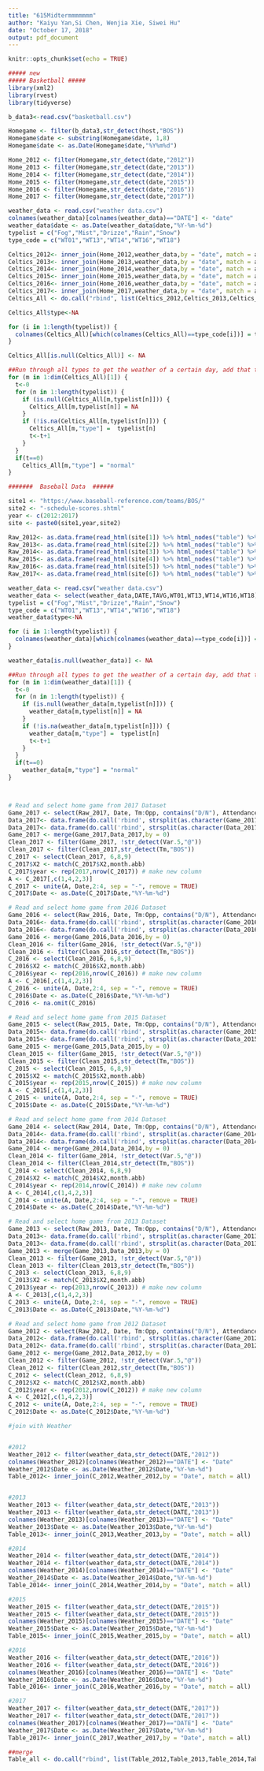```yaml
---
title: "615Midtermmmmmmm"
author: "Kaiyu Yan,Si Chen, Wenjia Xie, Siwei Hu"
date: "October 17, 2018"
output: pdf_document
---
```


```r
knitr::opts_chunk$set(echo = TRUE)
```

```r
##### new
##### Basketball #####
library(xml2)
library(rvest)
library(tidyverse)

b_data3<-read.csv("basketball.csv")

Homegame <- filter(b_data3,str_detect(host,"BOS"))
Homegame$date <- substring(Homegame$date, 1,8)
Homegame$date <- as.Date(Homegame$date,"%Y%m%d")

Home_2012 <- filter(Homegame,str_detect(date,"2012"))
Home_2013 <- filter(Homegame,str_detect(date,"2013"))
Home_2014 <- filter(Homegame,str_detect(date,"2014"))
Home_2015 <- filter(Homegame,str_detect(date,"2015"))
Home_2016 <- filter(Homegame,str_detect(date,"2016"))
Home_2017 <- filter(Homegame,str_detect(date,"2017"))

weather_data <- read.csv("weather data.csv")
colnames(weather_data)[colnames(weather_data)=="DATE"] <- "date"
weather_data$date <- as.Date(weather_data$date,"%Y-%m-%d")
typelist = c("Fog","Mist","Drizze","Rain","Snow")
type_code = c("WT01","WT13","WT14","WT16","WT18")

Celtics_2012<- inner_join(Home_2012,weather_data,by = "date", match = all)
Celtics_2013<- inner_join(Home_2013,weather_data,by = "date", match = all)
Celtics_2014<- inner_join(Home_2014,weather_data,by = "date", match = all)
Celtics_2015<- inner_join(Home_2015,weather_data,by = "date", match = all)
Celtics_2016<- inner_join(Home_2016,weather_data,by = "date", match = all)
Celtics_2017<- inner_join(Home_2017,weather_data,by = "date", match = all)
Celtics_All <- do.call("rbind", list(Celtics_2012,Celtics_2013,Celtics_2014,Celtics_2015,Celtics_2016,Celtics_2017))

Celtics_All$type<-NA

for (i in 1:length(typelist)) {
  colnames(Celtics_All)[which(colnames(Celtics_All)==type_code[i])] = typelist[i]
}

Celtics_All[is.null(Celtics_All)] <- NA

```


```r
##Run through all types to get the weather of a certain day, add that to the "type" column
for (m in 1:dim(Celtics_All)[1]) {
  t<-0
  for (n in 1:length(typelist)) {
    if (is.null(Celtics_All[m,typelist[n]])) {
      Celtics_All[m,typelist[n]] = NA
    }
    if (!is.na(Celtics_All[m,typelist[n]])) {
      Celtics_All[m,"type"] =  typelist[n]
      t<-t+1
    }
  }
  if(t==0)
    Celtics_All[m,"type"] = "normal"
}
```

```r
#######  Baseball Data  ######

site1 <- "https://www.baseball-reference.com/teams/BOS/"
site2 <- "-schedule-scores.shtml"
year <- c(2012:2017)
site <- paste0(site1,year,site2)

Raw_2012<- as.data.frame(read_html(site[1]) %>% html_nodes("table") %>% html_table())
Raw_2013<- as.data.frame(read_html(site[2]) %>% html_nodes("table") %>% html_table())
Raw_2014<- as.data.frame(read_html(site[3]) %>% html_nodes("table") %>% html_table())
Raw_2015<- as.data.frame(read_html(site[4]) %>% html_nodes("table") %>% html_table())
Raw_2016<- as.data.frame(read_html(site[5]) %>% html_nodes("table") %>% html_table())
Raw_2017<- as.data.frame(read_html(site[6]) %>% html_nodes("table") %>% html_table())

weather_data <- read.csv("weather data.csv")
weather_data <- select(weather_data,DATE,TAVG,WT01,WT13,WT14,WT16,WT18)
typelist = c("Fog","Mist","Drizze","Rain","Snow")
type_code = c("WT01","WT13","WT14","WT16","WT18")
weather_data$type<-NA

for (i in 1:length(typelist)) {
  colnames(weather_data)[which(colnames(weather_data)==type_code[i])] = typelist[i]
}

weather_data[is.null(weather_data)] <- NA
```


```r
##Run through all types to get the weather of a certain day, add that to the "type" column
for (m in 1:dim(weather_data)[1]) {
  t<-0
  for (n in 1:length(typelist)) {
    if (is.null(weather_data[m,typelist[n]])) {
      weather_data[m,typelist[n]] = NA
    }
    if (!is.na(weather_data[m,typelist[n]])) {
      weather_data[m,"type"] =  typelist[n]
      t<-t+1
    }
  }
  if(t==0)
    weather_data[m,"type"] = "normal"
}



# Read and select home game from 2017 Dataset
Game_2017 <- select(Raw_2017, Date, Tm:Opp, contains("D/N"), Attendance)
Data_2017<- data.frame(do.call('rbind', strsplit(as.character(Game_2017$Date),',',fixed=TRUE)))
Data_2017<- data.frame(do.call('rbind', strsplit(as.character(Data_2017$X2),' ',fixed=TRUE)))
Game_2017 <- merge(Game_2017,Data_2017,by = 0)
Clean_2017 <- filter(Game_2017, !str_detect(Var.5,"@"))
Clean_2017 <- filter(Clean_2017,str_detect(Tm,"BOS"))
C_2017 <- select(Clean_2017, 6,8,9)
C_2017$X2 <- match(C_2017$X2,month.abb)
C_2017$year <- rep(2017,nrow(C_2017)) # make new column 
A <- C_2017[,c(1,4,2,3)]
C_2017 <- unite(A, Date,2:4, sep = "-", remove = TRUE)
C_2017$Date <- as.Date(C_2017$Date,"%Y-%m-%d")
```

```r
# Read and select home game from 2016 Dataset
Game_2016 <- select(Raw_2016, Date, Tm:Opp, contains("D/N"), Attendance)
Data_2016<- data.frame(do.call('rbind', strsplit(as.character(Game_2016$Date),',',fixed=TRUE)))
Data_2016<- data.frame(do.call('rbind', strsplit(as.character(Data_2016$X2),' ',fixed=TRUE)))
Game_2016 <- merge(Game_2016,Data_2016,by = 0)
Clean_2016 <- filter(Game_2016, !str_detect(Var.5,"@"))
Clean_2016 <- filter(Clean_2016,str_detect(Tm,"BOS"))
C_2016 <- select(Clean_2016, 6,8,9)
C_2016$X2 <- match(C_2016$X2,month.abb)
C_2016$year <- rep(2016,nrow(C_2016)) # make new column 
A <- C_2016[,c(1,4,2,3)]
C_2016 <- unite(A, Date,2:4, sep = "-", remove = TRUE)
C_2016$Date <- as.Date(C_2016$Date,"%Y-%m-%d")
C_2016 <- na.omit(C_2016)
```


```r
# Read and select home game from 2015 Dataset
Game_2015 <- select(Raw_2015, Date, Tm:Opp, contains("D/N"), Attendance)
Data_2015<- data.frame(do.call('rbind', strsplit(as.character(Game_2015$Date),',',fixed=TRUE)))
Data_2015<- data.frame(do.call('rbind', strsplit(as.character(Data_2015$X2),' ',fixed=TRUE)))
Game_2015 <- merge(Game_2015,Data_2015,by = 0)
Clean_2015 <- filter(Game_2015, !str_detect(Var.5,"@"))
Clean_2015 <- filter(Clean_2015,str_detect(Tm,"BOS"))
C_2015 <- select(Clean_2015, 6,8,9)
C_2015$X2 <- match(C_2015$X2,month.abb)
C_2015$year <- rep(2015,nrow(C_2015)) # make new column 
A <- C_2015[,c(1,4,2,3)]
C_2015 <- unite(A, Date,2:4, sep = "-", remove = TRUE)
C_2015$Date <- as.Date(C_2015$Date,"%Y-%m-%d")
```


```r
# Read and select home game from 2014 Dataset
Game_2014 <- select(Raw_2014, Date, Tm:Opp, contains("D/N"), Attendance)
Data_2014<- data.frame(do.call('rbind', strsplit(as.character(Game_2014$Date),',',fixed=TRUE)))
Data_2014<- data.frame(do.call('rbind', strsplit(as.character(Data_2014$X2),' ',fixed=TRUE)))
Game_2014 <- merge(Game_2014,Data_2014,by = 0)
Clean_2014 <- filter(Game_2014, !str_detect(Var.5,"@"))
Clean_2014 <- filter(Clean_2014,str_detect(Tm,"BOS"))
C_2014 <- select(Clean_2014, 6,8,9)
C_2014$X2 <- match(C_2014$X2,month.abb)
C_2014$year <- rep(2014,nrow(C_2014)) # make new column 
A <- C_2014[,c(1,4,2,3)]
C_2014 <- unite(A, Date,2:4, sep = "-", remove = TRUE)
C_2014$Date <- as.Date(C_2014$Date,"%Y-%m-%d")
```


```r
# Read and select home game from 2013 Dataset
Game_2013 <- select(Raw_2013, Date, Tm:Opp, contains("D/N"), Attendance)
Data_2013<- data.frame(do.call('rbind', strsplit(as.character(Game_2013$Date),',',fixed=TRUE)))
Data_2013<- data.frame(do.call('rbind', strsplit(as.character(Data_2013$X2),' ',fixed=TRUE)))
Game_2013 <- merge(Game_2013,Data_2013,by = 0)
Clean_2013 <- filter(Game_2013, !str_detect(Var.5,"@"))
Clean_2013 <- filter(Clean_2013,str_detect(Tm,"BOS"))
C_2013 <- select(Clean_2013, 6,8,9)
C_2013$X2 <- match(C_2013$X2,month.abb)
C_2013$year <- rep(2013,nrow(C_2013)) # make new column 
A <- C_2013[,c(1,4,2,3)]
C_2013 <- unite(A, Date,2:4, sep = "-", remove = TRUE)
C_2013$Date <- as.Date(C_2013$Date,"%Y-%m-%d")
```


```r
# Read and select home game from 2012 Dataset
Game_2012 <- select(Raw_2012, Date, Tm:Opp, contains("D/N"), Attendance)
Data_2012<- data.frame(do.call('rbind', strsplit(as.character(Game_2012$Date),',',fixed=TRUE)))
Data_2012<- data.frame(do.call('rbind', strsplit(as.character(Data_2012$X2),' ',fixed=TRUE)))
Game_2012 <- merge(Game_2012,Data_2012,by = 0)
Clean_2012 <- filter(Game_2012, !str_detect(Var.5,"@"))
Clean_2012 <- filter(Clean_2012,str_detect(Tm,"BOS"))
C_2012 <- select(Clean_2012, 6,8,9)
C_2012$X2 <- match(C_2012$X2,month.abb)
C_2012$year <- rep(2012,nrow(C_2012)) # make new column 
A <- C_2012[,c(1,4,2,3)]
C_2012 <- unite(A, Date,2:4, sep = "-", remove = TRUE)
C_2012$Date <- as.Date(C_2012$Date,"%Y-%m-%d")
```


```r
#join with Weather


#2012
Weather_2012 <- filter(weather_data,str_detect(DATE,"2012"))
colnames(Weather_2012)[colnames(Weather_2012)=="DATE"] <- "Date"
Weather_2012$Date <- as.Date(Weather_2012$Date,"%Y-%m-%d")
Table_2012<- inner_join(C_2012,Weather_2012,by = "Date", match = all)


#2013
Weather_2013 <- filter(weather_data,str_detect(DATE,"2013"))
Weather_2013 <- filter(weather_data,str_detect(DATE,"2013"))
colnames(Weather_2013)[colnames(Weather_2013)=="DATE"] <- "Date"
Weather_2013$Date <- as.Date(Weather_2013$Date,"%Y-%m-%d")
Table_2013<- inner_join(C_2013,Weather_2013,by = "Date", match = all)

#2014
Weather_2014 <- filter(weather_data,str_detect(DATE,"2014"))
Weather_2014 <- filter(weather_data,str_detect(DATE,"2014"))
colnames(Weather_2014)[colnames(Weather_2014)=="DATE"] <- "Date"
Weather_2014$Date <- as.Date(Weather_2014$Date,"%Y-%m-%d")
Table_2014<- inner_join(C_2014,Weather_2014,by = "Date", match = all)

#2015
Weather_2015 <- filter(weather_data,str_detect(DATE,"2015"))
Weather_2015 <- filter(weather_data,str_detect(DATE,"2015"))
colnames(Weather_2015)[colnames(Weather_2015)=="DATE"] <- "Date"
Weather_2015$Date <- as.Date(Weather_2015$Date,"%Y-%m-%d")
Table_2015<- inner_join(C_2015,Weather_2015,by = "Date", match = all)

#2016
Weather_2016 <- filter(weather_data,str_detect(DATE,"2016"))
Weather_2016 <- filter(weather_data,str_detect(DATE,"2016"))
colnames(Weather_2016)[colnames(Weather_2016)=="DATE"] <- "Date"
Weather_2016$Date <- as.Date(Weather_2016$Date,"%Y-%m-%d")
Table_2016<- inner_join(C_2016,Weather_2016,by = "Date", match = all)

#2017
Weather_2017 <- filter(weather_data,str_detect(DATE,"2017"))
Weather_2017 <- filter(weather_data,str_detect(DATE,"2017"))
colnames(Weather_2017)[colnames(Weather_2017)=="DATE"] <- "Date"
Weather_2017$Date <- as.Date(Weather_2017$Date,"%Y-%m-%d")
Table_2017<- inner_join(C_2017,Weather_2017,by = "Date", match = all)
```

```r
##merge
Table_all <- do.call("rbind", list(Table_2012,Table_2013,Table_2014,Table_2015,Table_2016,Table_2017))
```

